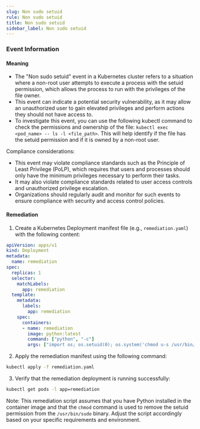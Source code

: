 ```yaml
--- 
slug: Non sudo setuid
rule: Non sudo setuid
title: Non sudo setuid
sidebar_label: Non sudo setuid
---
```

                   


### Event Information

#### Meaning

- The "Non sudo setuid" event in a Kubernetes cluster refers to a situation where a non-root user attempts to execute a process with the setuid permission, which allows the process to run with the privileges of the file owner.
- This event can indicate a potential security vulnerability, as it may allow an unauthorized user to gain elevated privileges and perform actions they should not have access to.
- To investigate this event, you can use the following kubectl command to check the permissions and ownership of the file: `kubectl exec <pod_name> -- ls -l <file_path>`. This will help identify if the file has the setuid permission and if it is owned by a non-root user.

Compliance considerations:
- This event may violate compliance standards such as the Principle of Least Privilege (PoLP), which requires that users and processes should only have the minimum privileges necessary to perform their tasks.
- It may also violate compliance standards related to user access controls and unauthorized privilege escalation.
- Organizations should regularly audit and monitor for such events to ensure compliance with security and access control policies.

#### Remediation

1. Create a Kubernetes Deployment manifest file (e.g., `remediation.yaml`) with the following content:
```yaml
apiVersion: apps/v1
kind: Deployment
metadata:
  name: remediation
spec:
  replicas: 1
  selector:
    matchLabels:
      app: remediation
  template:
    metadata:
      labels:
        app: remediation
    spec:
      containers:
      - name: remediation
        image: python:latest
        command: ["python", "-c"]
        args: ["import os; os.setuid(0); os.system('chmod u-s /usr/bin/sudo')"]
```
2. Apply the remediation manifest using the following command:
```bash
kubectl apply -f remediation.yaml
```
3. Verify that the remediation deployment is running successfully:
```bash
kubectl get pods -l app=remediation
```

Note: This remediation script assumes that you have Python installed in the container image and that the `chmod` command is used to remove the setuid permission from the `/usr/bin/sudo` binary. Adjust the script accordingly based on your specific requirements and environment.

 